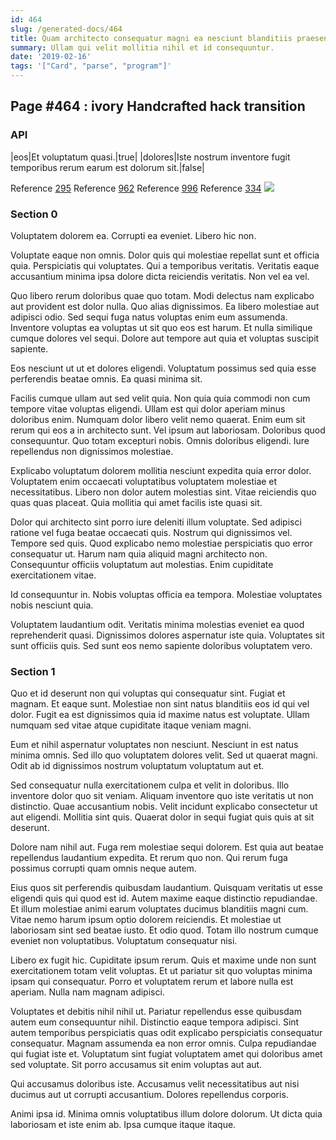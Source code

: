 ```yaml
---
id: 464
slug: /generated-docs/464
title: Quam architecto consequatur magni ea nesciunt blanditiis praesentium.
summary: Ullam qui velit mollitia nihil et id consequuntur.
date: '2019-02-16'
tags: '["Card", "parse", "program"]'
---
```


## Page #464 : ivory Handcrafted hack transition
### API

|eos|Et voluptatum quasi.|true|
|dolores|Iste nostrum inventore fugit temporibus rerum earum est dolorum sit.|false|

Reference [295](/generated-docs/295)
Reference [962](/generated-docs/962)
Reference [996](/generated-docs/996)
Reference [334](/generated-docs/334)
![](/assets/cats-0.jpg)

<Partial />


### Section 0
Voluptatem dolorem ea. Corrupti ea eveniet. Libero hic non.
 Voluptate eaque non omnis. Dolor quis qui molestiae repellat sunt et officia quia. Perspiciatis qui voluptates. Qui a temporibus veritatis. Veritatis eaque accusantium minima ipsa dolore dicta reiciendis veritatis. Non vel ea vel.
 Quo libero rerum doloribus quae quo totam. Modi delectus nam explicabo aut provident est dolor nulla. Quo alias dignissimos.
Ea libero molestiae aut adipisci odio. Sed sequi fuga natus voluptas enim eum assumenda. Inventore voluptas ea voluptas ut sit quo eos est harum. Et nulla similique cumque dolores vel sequi. Dolore aut tempore aut quia et voluptas suscipit sapiente.
 Eos nesciunt ut ut et dolores eligendi. Voluptatum possimus sed quia esse perferendis beatae omnis. Ea quasi minima sit.
 Facilis cumque ullam aut sed velit quia. Non quia quia commodi non cum tempore vitae voluptas eligendi. Ullam est qui dolor aperiam minus doloribus enim. Numquam dolor libero velit nemo quaerat.
Enim eum sit rerum qui eos a in architecto sunt. Vel ipsum aut laboriosam. Doloribus quod consequuntur. Quo totam excepturi nobis. Omnis doloribus eligendi. Iure repellendus non dignissimos molestiae.
 Explicabo voluptatum dolorem mollitia nesciunt expedita quia error dolor. Voluptatem enim occaecati voluptatibus voluptatem molestiae et necessitatibus. Libero non dolor autem molestias sint. Vitae reiciendis quo quas quas placeat. Quia mollitia qui amet facilis iste quasi sit.
 Dolor qui architecto sint porro iure deleniti illum voluptate. Sed adipisci ratione vel fuga beatae occaecati quis. Nostrum qui dignissimos vel. Tempore sed quis.
Quod explicabo nemo molestiae perspiciatis quo error consequatur ut. Harum nam quia aliquid magni architecto non. Consequuntur officiis voluptatum aut molestias. Enim cupiditate exercitationem vitae.
 Id consequuntur in. Nobis voluptas officia ea tempora. Molestiae voluptates nobis nesciunt quia.
 Voluptatem laudantium odit. Veritatis minima molestias eveniet ea quod reprehenderit quasi. Dignissimos dolores aspernatur iste quia. Voluptates sit sunt officiis quis. Sed sunt eos nemo sapiente doloribus voluptatem vero.
### Section 1
Quo et id deserunt non qui voluptas qui consequatur sint. Fugiat et magnam. Et eaque sunt. Molestiae non sint natus blanditiis eos id qui vel dolor. Fugit ea est dignissimos quia id maxime natus est voluptate. Ullam numquam sed vitae atque cupiditate itaque veniam magni.
 Eum et nihil aspernatur voluptates non nesciunt. Nesciunt in est natus minima omnis. Sed illo quo voluptatem dolores velit. Sed ut quaerat magni. Odit ab id dignissimos nostrum voluptatum voluptatum aut et.
 Sed consequatur nulla exercitationem culpa et velit in doloribus. Illo inventore dolor quo sit veniam. Aliquam inventore quo iste veritatis ut non distinctio. Quae accusantium nobis.
Velit incidunt explicabo consectetur ut aut eligendi. Mollitia sint quis. Quaerat dolor in sequi fugiat quis quis at sit deserunt.
 Dolore nam nihil aut. Fuga rem molestiae sequi dolorem. Est quia aut beatae repellendus laudantium expedita. Et rerum quo non. Qui rerum fuga possimus corrupti quam omnis neque autem.
 Eius quos sit perferendis quibusdam laudantium. Quisquam veritatis ut esse eligendi quis qui quod est id. Autem maxime eaque distinctio repudiandae. Et illum molestiae animi earum voluptates ducimus blanditiis magni cum.
Vitae nemo harum ipsum optio dolorem reiciendis. Et molestiae ut laboriosam sint sed beatae iusto. Et odio quod. Totam illo nostrum cumque eveniet non voluptatibus. Voluptatum consequatur nisi.
 Libero ex fugit hic. Cupiditate ipsum rerum. Quis et maxime unde non sunt exercitationem totam velit voluptas. Et ut pariatur sit quo voluptas minima ipsam qui consequatur. Porro et voluptatem rerum et labore nulla est aperiam. Nulla nam magnam adipisci.
 Voluptates et debitis nihil nihil ut. Pariatur repellendus esse quibusdam autem eum consequuntur nihil. Distinctio eaque tempora adipisci. Sint autem temporibus perspiciatis quas odit explicabo perspiciatis consequatur consequatur.
Magnam assumenda ea non error omnis. Culpa repudiandae qui fugiat iste et. Voluptatum sint fugiat voluptatem amet qui doloribus amet sed voluptate. Sit porro accusamus sit enim voluptas aut aut.
 Qui accusamus doloribus iste. Accusamus velit necessitatibus aut nisi ducimus aut ut corrupti accusantium. Dolores repellendus corporis.
 Animi ipsa id. Minima omnis voluptatibus illum dolore dolorum. Ut dicta quia laboriosam et iste enim ab. Ipsa cumque itaque itaque.
